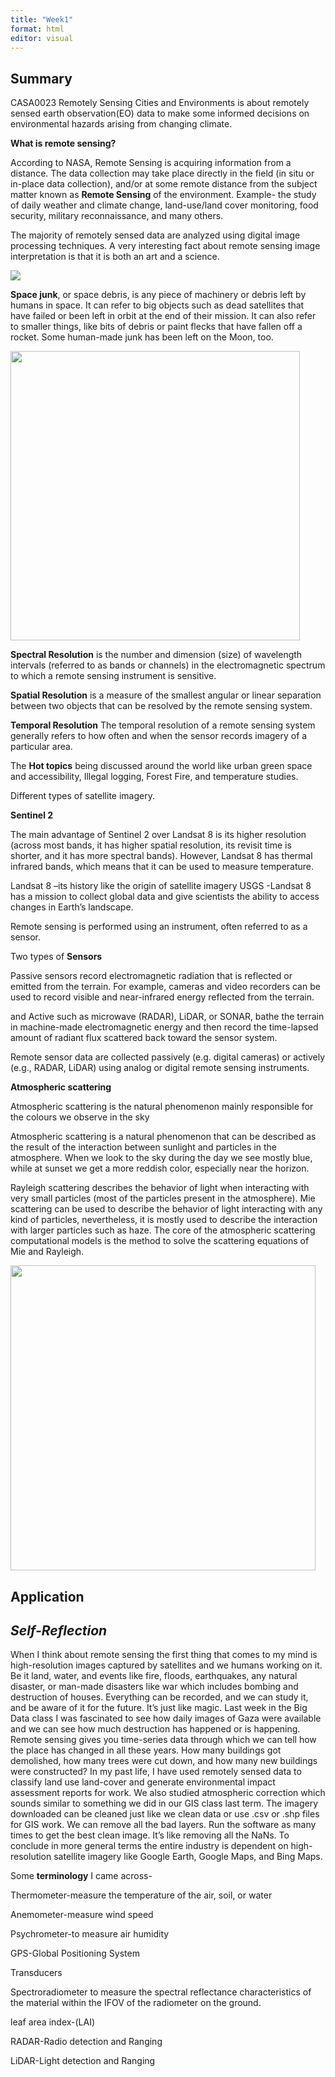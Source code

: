 ```yaml
---
title: "Week1"
format: html
editor: visual
---
```


## **Summary**

CASA0023 Remotely Sensing Cities and Environments is about remotely sensed earth observation(EO) data to make some informed decisions on environmental hazards arising from changing climate.

**What is remote sensing?**

According to NASA, Remote Sensing is acquiring information from a distance. The data collection may take place directly in the field (in situ or in-place data collection), and/or at some remote distance from the subject matter known as **Remote Sensing** of the environment. Example- the study of daily weather and climate change, land-use/land cover monitoring, food security, military reconnaissance, and many others.

The majority of remotely sensed data are analyzed using digital image processing techniques. A very interesting fact about remote sensing image interpretation is that it is both an art and a science.

![](images/optical.gif){fig-align="center"}

**Space junk**, or space debris, is any piece of machinery or debris left by humans in space. It can refer to big objects such as dead satellites that have failed or been left in orbit at the end of their mission. It can also refer to smaller things, like bits of debris or paint flecks that have fallen off a rocket. Some human-made junk has been left on the Moon, too.

![](images/international-space-station-two-column.jpg.thumb.768.768.jpg){fig-align="center" width="463"}

**Spectral Resolution** is the number and dimension (size) of wavelength intervals (referred to as bands or channels) in the electromagnetic spectrum to which a remote sensing instrument is sensitive.

**Spatial Resolution** is a measure of the smallest angular or linear separation between two objects that can be resolved by the remote sensing system.

**Temporal Resolution** The temporal resolution of a remote sensing system generally refers to how often and when the sensor records imagery of a particular area.

The **Hot topics** being discussed around the world like urban green space and accessibility, Illegal logging, Forest Fire, and temperature studies.

Different types of satellite imagery.

**Sentinel 2**

The main advantage of Sentinel 2 over Landsat 8 is its higher resolution (across most bands, it has higher spatial resolution, its revisit time is shorter, and it has more spectral bands). However, Landsat 8 has thermal infrared bands, which means that it can be used to measure temperature.

Landsat 8 --its history like the origin of satellite imagery USGS -Landsat 8 has a mission to collect global data and give scientists the ability to access changes in Earth's landscape.

Remote sensing is performed using an instrument, often referred to as a sensor.

Two types of **Sensors**

Passive sensors record electromagnetic radiation that is reflected or emitted from the terrain. For example, cameras and video recorders can be used to record visible and near-infrared energy reflected from the terrain.

and Active such as microwave (RADAR), LiDAR, or SONAR, bathe the terrain in machine-made electromagnetic energy and then record the time-lapsed amount of radiant flux scattered back toward the sensor system.

Remote sensor data are collected passively (e.g. digital cameras) or actively (e.g., RADAR, LiDAR) using analog or digital remote sensing instruments.

**Atmospheric scattering**

Atmospheric scattering is the natural phenomenon mainly responsible for the colours we observe in the sky

Atmospheric scattering is a natural phenomenon that can be described as the result of the interaction between sunlight and particles in the atmosphere. When we look to the sky during the day we see mostly blue, while at sunset we get a more reddish color, especially near the horizon.

Rayleigh scattering describes the behavior of light when interacting with very small particles (most of the particles present in the atmosphere). Mie scattering can be used to describe the behavior of light interacting with any kind of particles, nevertheless, it is mostly used to describe the interaction with larger particles such as haze. The core of the atmospheric scattering computational models is the method to solve the scattering equations of Mie and Rayleigh.

![](images/Leehasacamera_-_Sunset_over_the_clouds_(by).jpg){fig-align="center" width="488"}

## **Application**

## ***Self-Reflection***

When I think about remote sensing the first thing that comes to my mind is high-resolution images captured by satellites and we humans working on it. Be it land, water, and events like fire, floods, earthquakes, any natural disaster, or man-made disasters like war which includes bombing and destruction of houses. Everything can be recorded, and we can study it, and be aware of it for the future. It's just like magic. Last week in the Big Data class I was fascinated to see how daily images of Gaza were available and we can see how much destruction has happened or is happening. Remote sensing gives you time-series data through which we can tell how the place has changed in all these years. How many buildings got demolished, how many trees were cut down, and how many new buildings were constructed? In my past life, I have used remotely sensed data to classify land use land-cover and generate environmental impact assessment reports for work. We also studied atmospheric correction which sounds similar to something we did in our GIS class last term. The imagery downloaded can be cleaned just like we clean data or use .csv or .shp files for GIS work. We can remove all the bad layers. Run the software as many times to get the best clean image. It's like removing all the NaNs. To conclude in more general terms the entire industry is dependent on high-resolution satellite imagery like Google Earth, Google Maps, and Bing Maps.

Some **terminology** I came across-

Thermometer-measure the temperature of the air, soil, or water

Anemometer-measure wind speed

Psychrometer-to measure air humidity

GPS-Global Positioning System

Transducers

Spectroradiometer to measure the spectral reflectance characteristics of the material within the IFOV of the radiometer on the ground.

leaf area index-(LAI)

RADAR-Radio detection and Ranging

LiDAR-Light detection and Ranging
